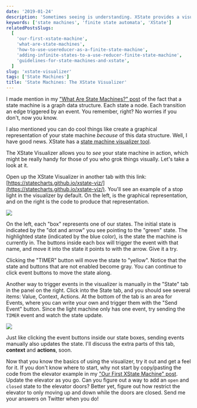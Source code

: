 ```yaml
---
date: '2019-01-24'
description: 'Sometimes seeing is understanding. XState provides a visualizer tool that allows us to see our state machine as a graphical interface, and not just code.'
keywords: ['state machines', 'finite state automata', 'XState']
relatedPostsSlugs:
  [
    'our-first-xstate-machine',
    'what-are-state-machines',
    'how-to-use-usereducer-as-a-finite-state-machine',
    'adding-infinite-states-to-a-use-reducer-finite-state-machine',
    'guidelines-for-state-machines-and-xstate',
  ]
slug: 'xstate-visualizer'
tags: ['State Machines']
title: 'State Machines: The XState Visualizer'
---
```


I made mention in my ["What Are State Machines?" post](/what-are-state-machines) of the fact that a state machine is a graph data structure. Each state a node. Each transition an edge triggered by an event. You remember, right? No worries if you don't, now you know.

I also mentioned you can do cool things like create a graphical representation of your state machine _because_ of this data structure. Well, I have good news. XState has a [state machine visualizer tool](https://statecharts.github.io/xstate-viz/).

The XState Visualizer allows you to _see_ your state machine in action, which might be really handy for those of you who grok things visually. Let's take a look at it.

Open up the XState Visualizer in another tab with this link: [https://statecharts.github.io/xstate-viz/](https://statecharts.github.io/xstate-viz/). You'll see an example of a stop light in the visualizer by default. On the left, is the graphical representation, and on the right is the code to produce that representation.

![](/images/xstate_visualizer_init.png)

On the left, each "box" represents one of our states. The initial state is indicated by the "dot and arrow" you see pointing to the "green" state. The highlighted state (indicated by the blue color), is the state the machine is currently in. The buttons inside each box will trigger the event with that name, and move it into the state it points to with the arrow. Give it a try.

Clicking the "TIMER" button will move the state to "yellow". Notice that the state and buttons that are not enabled become gray. You can continue to click event buttons to move the state along.

Another way to trigger events in the visualizer is manually in the "State" tab in the panel on the right. Click into the State tab, and you should see several items: Value, Context, Actions. At the bottom of the tab is an area for Events, where you can write your own and trigger them with the "Send Event" button. Since the light machine only has one event, try sending the `TIMER` event and watch the state update.

![](/images/state_tab_open.png)

Just like clicking the event buttons inside our state boxes, sending events manually also updates the state. I'll discuss the extra parts of this tab, **context** and **actions**, soon.

Now that you know the basics of using the visualizer, try it out and get a feel for it. If you don't know where to start, why not start by copy/pasting the code from the elevator example in my ["Our First XState Machine" post](/our-first-xstate-machine). Update the elevator as you go. Can you figure out a way to add an `open` and `closed` state to the elevator doors? Better yet, figure out how restrict the elevator to only moving up and down while the doors are closed. Send me your answers on Twitter when you do!
